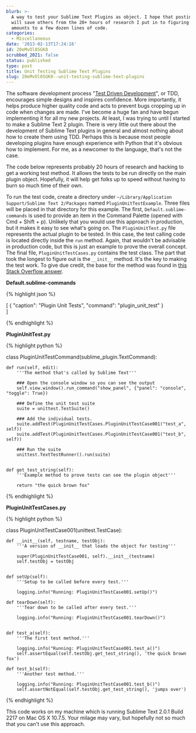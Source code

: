 ```yaml
---
blurb: >-
  A way to test your Sublime Text Plugins as object. I hope that posting this
  will save others from the 20+ hours of research I put in to figuring out what
  amounts to a few dozen lines of code.
categories:
  - Miscellaneous
date: '2013-02-13T17:24:16'
id: 20eMvOl8SGK8
scrubbed_2021: false
status: published
type: post
title: Unit Testing Sublime Text Plugins
slug: 20eMvOl8SGK8--unit-testing-sublime-text-plugins
---
```


The software development process "[Test Driven Development][1]", or TDD, encourages simple designs and inspires confidence. More importantly, it helps produce higher quality code and acts to prevent bugs cropping up in code when changes are made. I've become a huge fan and have begun implementing it for all my new projects. At least, I was trying to until I started to make a Sublime Text 2 plugin. There is very little out there about the development of Sublime Text plugins in general and almost nothing about how to create them using TDD. Perhaps this is because most people developing plugins have enough experience with Python that it's obvious how to implement. For me, as a newcomer to the language, that's not the case. 

The code below represents probably 20 hours of research and hacking to get a working test method. It allows the tests to be run directly on the main plugin object. Hopefully, it will help get folks up to speed without having to burn so much time of their own. 

To run the test code, create a directory under `~/Library/Application Support/Sublime Text 2/Packages` named `PluginUnitTestExample`. Three files will be placed in that directory for this example. The first, `Default.sublime-commands` is used to provide an item in the Command Palette (opened with Cmd + Shift + p). Unlikely that you would use this approach in production, but it makes it easy to see what's going on. The `PluginUnitTest.py` file represents the actual plugin to be tested. In this case, the test calling code is located directly inside the `run` method. Again, that wouldn't be advisable in production code, but this is just an example to prove the overall concept. The final file, `PluginUnitTestCases.py` contains the test class. The part that took the longest to figure out is the `__init__` method. It's the key to making the test work. To give due credit, the base for the method was found in [this Stack Overflow answer][2]. 

**Default.sublime-commands**


{% highlight json %}

[
	{
		"caption": "Plugin Unit Tests",
		"command": "plugin_unit_test"
	}	
]

{% endhighlight %}



**PluginUnitTest.py**

{% highlight python %}


class PluginUnitTestCommand(sublime_plugin.TextCommand):

	def run(self, edit):
		'''The method that's called by Sublime Text'''

		### Open the console window so you can see the output
		self.view.window().run_command("show_panel", {"panel": "console", "toggle": True})

		### Define the unit test suite
		suite = unittest.TestSuite()

		### Add the individual tests. 
		suite.addTest(PluginUnitTestCases.PluginUnitTestCase001("test_a", self))
		suite.addTest(PluginUnitTestCases.PluginUnitTestCase001("test_b", self))

		### Run the suite
		unittest.TextTestRunner().run(suite)


	def get_test_string(self):
		'''Example method to prove tests can see the plugin object'''

		return "the quick brown fox"
{% endhighlight %}



**PluginUnitTestCases.py**

{% highlight python %}


class PluginUnitTestCase001(unittest.TestCase):

	def __init__(self, testname, testObj):
		'''A version of __init__ that loads the object for testing'''

		super(PluginUnitTestCase001, self).__init__(testname)
		self.testObj = testObj


	def setUp(self):
		'''Setup to be called before every test.'''
	
		logging.info("Running: PluginUnitTestCase001.setUp()")

	def tearDown(self):
		'''Tear down to be called after every test.'''

		logging.info("Running: PluginUnitTestCase001.tearDown()")


	def test_a(self):
		'''The first test method.'''

		logging.info("Running: PluginUnitTestCase001.test_a()")
		self.assertEqual(self.testObj.get_test_string(), 'the quick brown fox')

	def test_b(self):
		'''Another test method.'''
	
		logging.info("Running: PluginUnitTestCase001.test_b()")
		self.assertNotEqual(self.testObj.get_test_string(), 'jumps over')

{% endhighlight %}


This code works on my machine which is running Sublime Text 2.0.1 Build 2217 on Mac OS X 10.7.5. Your milage may vary, but hopefully not so much that you can't use this approach. 




[1]: http://en.wikipedia.org/wiki/Test-driven_development

[2]: http://stackoverflow.com/a/2081750/102401
